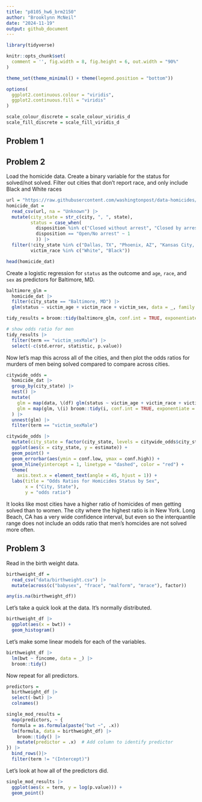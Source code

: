 ```yaml
---
title: "p8105_hw6_brm2150"
author: "Brooklynn McNeil"
date: "2024-11-19"
output: github_document
---
```

```r
library(tidyverse)

knitr::opts_chunk$set(
  comment = '', fig.width = 8, fig.height = 6, out.width = "90%"
)

theme_set(theme_minimal() + theme(legend.position = "bottom"))

options(
  ggplot2.continuous.colour = "viridis",
  ggplot2.continuous.fill = "viridis"
)

scale_colour_discrete = scale_colour_viridis_d
scale_fill_discrete = scale_fill_viridis_d
```

## Problem 1

## Problem 2

Load the homicide data. Create a binary variable for the status for solved/not solved. Filter out cities that don't report race, and only include Black and White races

```r
url = "https://raw.githubusercontent.com/washingtonpost/data-homicides/master/homicide-data.csv"
homicide_dat = 
  read_csv(url, na = "Unknown") |>
  mutate(city_state = str_c(city, ", ", state),
         status = case_when(
           disposition %in% c("Closed without arrest", "Closed by arrest") ~ 0,
           disposition == "Open/No arrest" ~ 1
           )) |>
  filter(!city_state %in% c("Dallas, TX", "Phoenix, AZ", "Kansas City, MO", "Tulsa, AL"),
         victim_race %in% c("White", "Black"))

head(homicide_dat)
```
Create a logistic regression for `status` as the outcome and `age`, `race`, and `sex` as predictors for Baltimore, MD. 

```r
baltimore_glm = 
  homicide_dat |>
  filter(city_state == "Baltimore, MD") |>
  glm(status ~ victim_age + victim_race + victim_sex, data = _, family = "binomial")

tidy_results = broom::tidy(baltimore_glm, conf.int = TRUE, exponentiate = TRUE)

# show odds ratio for men
tidy_results |>
  filter(term == "victim_sexMale") |>
  select(-c(std.error, statistic, p.value))
```

Now let's map this across all of the cities, and then plot the odds ratios for murders of men being solved compared to compare across cities.

```r
citywide_odds = 
  homicide_dat |>
  group_by(city_state) |>
  nest() |>
  mutate(
    glm = map(data, \(df) glm(status ~ victim_age + victim_race + victim_sex, data = df, family = "binomial")),
    glm = map(glm, \(i) broom::tidy(i, conf.int = TRUE, exponentiate = TRUE)),
  ) |>
  unnest(glm) |>
  filter(term == "victim_sexMale")

citywide_odds |>
  mutate(city_state = factor(city_state, levels = citywide_odds$city_state[order(citywide_odds$estimate)])) |>
  ggplot(aes(x = city_state, y = estimate)) +
  geom_point() +
  geom_errorbar(aes(ymin = conf.low, ymax = conf.high)) +
  geom_hline(yintercept = 1, linetype = "dashed", color = "red") +
  theme(
    axis.text.x = element_text(angle = 45, hjust = 1)) +
  labs(title = "Odds Ratios for Homicides Status by Sex",
       x = ("City, State"),
       y = "odds ratio")
```
It looks like most cities have a higher ratio of homicides of men getting solved than to women. The city where the highest ratio is in New York. Long Beach, CA has a very wide confidence interval, but even so the interquantile range does not include an odds ratio that men's homcides are not solved more often. 

## Problem 3

Read in the birth weight data. 

```r
birthweight_df = 
  read_csv("data/birthweight.csv") |>
  mutate(across(c("babysex", "frace", "malform", "mrace"), factor))

any(is.na(birthweight_df))
```

Let's take a quick look at the data. It's normally distributed. 
```r
birthweight_df |>
  ggplot(aes(x = bwt)) +
  geom_histogram()
```

Let's make some linear models for each of the variables.

```r
birthweight_df |>
  lm(bwt ~ fincome, data = _) |>
  broom::tidy()
```

Now repeat for all predictors.

```r
predictors = 
  birthweight_df |> 
  select(-bwt) |>
  colnames() 

single_mod_results = 
  map(predictors, ~ {
  formula = as.formula(paste("bwt ~", .x))
  lm(formula, data = birthweight_df) |>
    broom::tidy() |>
    mutate(predictor = .x)  # Add column to identify predictor
}) |>
  bind_rows()|>
  filter(term != "(Intercept)")
```

Let's look at how all of the predictors did.

```r
single_mod_results |>
  ggplot(aes(x = term, y = log(p.value))) +
  geom_point()
```


